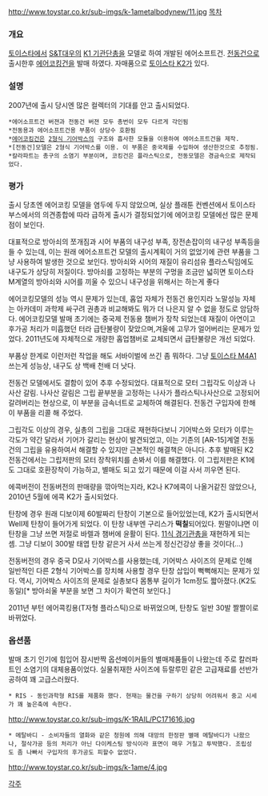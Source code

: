 http://www.toystar.co.kr/sub-imgs/k-1ametalbodynew/11.jpg
[[목차]]
=== 개요 ===
[[토이스타]]에서 [[S&T대우]]의 [[K1 기관단총]]을 모델로 하여 개발된 에어소프트건. [[전동건]]으로 출시한후 [[에어코킹건]]을 발매 하였다. 자매품으로 [[토이스타 K2]]가 있다.


=== 설명 ===
2007년에 출시 당시엔 많은 컬렉터의 기대를 안고 출시되었다.
 *에어소프트건 버젼과 전동건 버젼 모두 총번이 모두 다르게 각인됨
 *전동용과 에어소프트건용 부품이 상당수 호환됨
 *[[에어코킹건]]은 [[2형식 기어박스]]의 구조와 흡사한 모듈을 이용하여 에어소프트건을 제작.
 *[전동건]모델은 2형식 기어박스를 이용. 이 부품은 중국제를 수입하여 생산한것으로 추정됨.
 *칼라파트는 총구의 소염기 부분이며, 코킹건은 플라스틱으로, 전동모델은 경금속으로 제작되었다.

=== 평가 ===
출시 당초엔 에어코킹 모델을 염두에 두지 않았으며, 실상 플래툰 컨벤션에서 토이스타 부스에서의 의견종합에 따라 급하게 출시가 결정되었기에 에어코킹 모델에선 많은 문제점이 보인다.

대표적으로 방아쇠의 쪼개짐과 시어 부품의 내구성 부족, 장전손잡이의 내구성 부족등을 들 수 있는데, 이는 원래 에어소프트건 모델의 출시계획이 거의 없었기에 관련 부품을 그냥 사용하여 발생한 것으로 보인다. 방아쇠와 시어의 재질이 유리섬유 플라스틱임에도 내구도가 상당히 저질이다. 방아쇠를 고정하는 부분의 구멍을 조금만 넓히면 토이스타 M계열의 방아쇠와 시어를 끼울 수 있으니 내구성을 위해서는 하는게 좋다

에어코킹모델의 성능 역시 문제가 있는데, 홉업 자체가 전동건 용인지라 노말성능 자체는 아카데미 과학제 싸구려 권총과 비교해봐도 뭐가 더 나은지 알 수 없을 정도로 암담하다. 에어코킹모델 발매 초기에는 중국제 전동용 챔버가 장착 되었는데
재질이 아연이고 후가공 처리가 미흡했던 터라 급탄불량이 잦았으며,겨울에 고무가 얼어버리는 문제가 있었다. 2011년도에
자체적으로 개량한 홉업챔버로 교체되면서 급탄불량은 개선 되었다.

부품상 한계로 이런저런 작업을 해도 서바이벌에 쓰긴 좀 뭐하다. 그냥 [[토이스타 M4A1]] 쓰는게 성능상, 내구도 상 백배 천배 더 낫다.

전동건 모델에서도 결함이 있어 추후 수정되었다.
대표적으로 모터 그립각도 이상과 나사산 갈림. 나사산 갈림은 그립 끝부분을 고정하는 나사가 플라스틱나사산으로 고정되어 갈려버리는 현상으로, 이 부분을 금속너트로 교체하여 해결된다. 전동건 구입자에 한해 이 부품을 리콜 해 주었다.

그립각도 이상의 경우, 실총의 그립을 그대로 재현하다보니 기어박스와 모터가 이루는 각도가 약간 달라서 기어가 갈리는 현상이 발견되었고, 이는 기존의 [AR-15]계열 전동건의 그립을 유용하여서 해결할 수 있지만 근본적인 해결책은 아니다. 추후 발매된 K2 전동건에서는 그립저판의 모터 장착위치를 손봐서 이를 해결했다. 이 그립저판은 K1에도 그대로 호환장착이 가능하고, 별매도 되고 있기 때문에 이걸 사서 끼우면 된다.

에콕버전이 전동버전의 판매량을 깎아먹는지라, K2나 K7에콕이 나올거같진 않았으나, 2010년 5월에 에콕 K2가 출시되었다.

탄창에 경우 원래 디보이제 60발짜리 탄창이 기본으로 들어있었는데, K2가 출시되면서 Well제 탄창이 들어가게 되었다. 이 탄창 내부엔 구리스가 '''떡칠'''되어있다. 뭔말이냐면 이 탄창을 그냥 쓰면 저절로 바렐과 챔버에 윤활이 된다. [[11식 경기관총]]을 재현하게 되는 셈. 그냥 디보이 300발 태엽 탄창 같은거 사서 쓰는게 정신건강상 좋을 것이다(...)

전동버전의 경우 중국 D모사 기어박스를 사용했는데, 기어박스 사이즈의 문제로 인해 일반적인 다른 2형식 기어박스를 장치해 사용할 경우 탄창 삽입이 뻑뻑해지는 문제가 있다.
역시, 기어박스 사이즈의 문제로 실총보다 몸통부 길이가 1cm정도 짧아졌다.(K2도 동일)[* 방아쇠울 부분을 보면 그 차이가 확연히 보인다.]

2011년 부턴 에어콕킹용(T자형 플라스틱)으로 바뀌었으며, 탄창도 일반 30발 짤짤이로 바뀌었다. 

=== 옵션품 ===
발매 초기 인기에 힘입어 잠시반짝 옵션메이커들의 별매제품들이 나왔는데 주로 칼러파트인 소염기의 대체용품이었다. 실물취재한 사이즈에 듀랄루민 같은 고급재료를 선반가공하여 꽤 고급스러웠다.

 * RIS - 동인과학형 RIS를 제품화 했다. 현재는 물건을 구하기 상당히 어려워서 중고 시세가 꽤 높은축에 속한다.
http://www.toystar.co.kr/sub-imgs/K-1RAIL/PC171616.jpg

 * 메탈바디 - 소비자들의 열화와 같은 청원에 의해 대망의 한정판 별매 메탈바디가 나왔으나, 절삭가공 등의 처리가 아닌 다이케스팅 방식이라 표면이 매우 거칠고 투박했다. 조립성도 좀 나빠서 구입자의 후가공도 피할수 없었다.
http://www.toystar.co.kr/sub-imgs/k-1ame/4.jpg

[[각주]]
